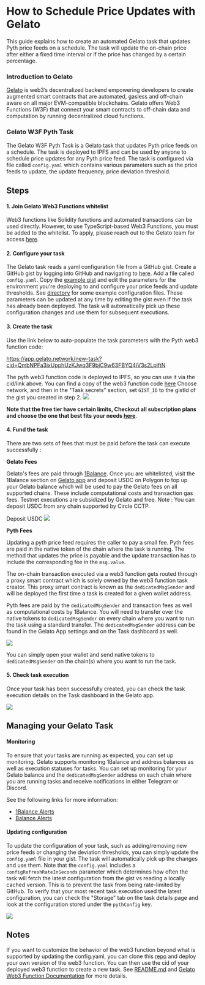 # How to Schedule Price Updates with Gelato

This guide explains how to create an automated Gelato task that updates Pyth price feeds on a schedule. The task will
update the on-chain price after either a fixed time interval or if the price has changed by a certain percentage.

### Introduction to Gelato

[Gelato](https://www.gelato.network/) is web3’s decentralized backend empowering developers to create augmented smart contracts that are automated,
gasless and off-chain aware on all major EVM-compatible blockchains. Gelato offers Web3 Functions (W3F) that connect your
smart contracts to off-chain data and computation by running decentralized cloud functions.

### Gelato W3F Pyth Task

The Gelato W3F Pyth Task is a Gelato task that updates Pyth price feeds on a schedule.
The task is deployed to IPFS and can be used by anyone to schedule price updates for any Pyth price feed.
The task is configured via file called `config.yaml` which contains various parameters such as the price
feeds to update, the update frequency, price deviation threshold.

## Steps

#### 1. Join Gelato Web3 Functions whitelist

Web3 functions like Solidity functions and automated transactions can be used directly. However, to use TypeScript-based Web3 Functions, you must be added to the whitelist.
To apply, please reach out to the Gelato team for access [here](https://discord.com/invite/ApbA39BKyJ).

#### 2. Configure your task

[//]: # "TODO: redirect this to pyth fork of repo)"

The Gelato task reads a yaml configuration file from a GitHub gist.
Create a GitHub gist by logging into GitHub and navigating to [here](https://gist.github.com/). Add a file called `config.yaml`.
Copy the [example gist](https://gist.github.com/swimricky/18b2a5ad9c1a605f1cf5c19ac1d2f1d9) and edit the parameters for
the environment you're deploying to and configure your price feeds and update thresholds. See
[directory](https://github.com/pyth-network/pyth-gelato-price-pusher) for
some example configuration files. These parameters can be updated at any time by editing the gist even if the task has
already been deployed. The task will automatically pick up these configuration changes and use them for subsequent executions.

#### 3. Create the task

Use the link below to auto-populate the task parameters with the Pyth web3 function code:

https://app.gelato.network/new-task?cid=QmbNPFa3ixUpphUzKJwq3F9bjC9w63FBYQ4iV3s2LpiftN

The pyth web3 function code is deployed to IPFS, so you can use it via the cid/link above.
You can find a copy of the web3 function code [here](https://github.com/pyth-network/pyth-gelato-price-pusher/tree/main/web3-functions/pyth-oracle-w3f-priceIds)
Choose network, and then in the "Task secrets" section, set `GIST_ID` to the gistId of the gist you created in step 2.
![](../../../images/guides/gelato/task-creation-gist-id.png)

**Note that the free tier have certain limits, Checkout all subscription plans and choose the one that best fits your needs [here](https://app.gelato.network/1balance/subscriptions/functions?networkGroup=mainnets&type=monthly)**.

#### 4. Fund the task

There are two sets of fees that must be paid before the task can execute successfully :

**Gelato Fees**

Gelato's fees are paid through [1Balance](https://docs.gelato.network/web3-services/1balance). Once you are
whitelisted, visit the 1Balance section on [Gelato app](https://app.gelato.network/1balance) and deposit USDC on Polygon to top up
your Gelato balance which will be used to pay the Gelato fees on all supported chains. These include computational costs
and transaction gas fees. Testnet executions are subsidized by Gelato and free.
Note : You can deposit USDC from any chain supported by Circle CCTP.

Deposit USDC
![](../../../images/guides/gelato/deposit-usdc.png)

**Pyth Fees**

Updating a pyth price feed requires the caller to pay a small fee. Pyth fees are paid in the native token of the chain
where the task is running. The method that updates the price is payable and the update transaction has to include the
corresponding fee in the `msg.value`.

The on-chain transaction executed via a web3 function gets routed through a proxy smart contract
which is solely owned by the web3 function task creator. This proxy smart contract is known as the `dedicatedMsgSender`
and will be deployed the first time a task is created for a given wallet address.

Pyth fees are paid by the `dedicatedMsgSender` and transaction fees as well as computational costs by 1Balance.
You will need to transfer over the native tokens to `dedicatedMsgSender` on every chain where you want to run
the task using a standard transfer. The `dedicatedMsgSender` address can be found in the Gelato App settings and on the Task dashboard as well.

![](../../../images/guides/gelato/dedicated-msg-sender.png)

You can simply open your wallet and send native tokens to `dedicatedMsgSender` on the chain(s) where you want to run the
task.

#### 5. Check task execution

Once your task has been successfully created, you can check the task execution details on the Task dashboard in the Gelato app.

![](../../../images/guides/gelato/task-execution.png)

## Managing your Gelato Task

#### Monitoring

To ensure that your tasks are running as expected, you can set up monitoring. Gelato supports monitoring 1Balance and
address balances as well as execution statuses for tasks. You can set up monitoring for your Gelato balance and
the `dedicatedMsgSender` address on each chain where you are running tasks and receive notifications in either
Telegram or Discord.

See the following links for more information:

- [1Balance Alerts](https://docs.gelato.network/web3-services/1balance/1balance-alerts)
- [Balance Alerts](https://docs.gelato.network/web3-services/web3-functions/analytics-and-monitoring)

#### Updating configuration

To update the configuration of your task, such as adding/removing new price feeds or changing the deviation thresholds,
you can simply update the `config.yaml` file in your gist. The task will automatically pick up the changes and use them.
Note that the `config.yaml` includes a `configRefreshRateInSeconds` parameter which determines how often the task will
fetch the latest configuration from the gist vs reading a locally cached version. This is to prevent the task from being
rate-limited by GitHub. To verify that your most recent task execution used the latest configuration, you can check the
"Storage" tab on the task details page and look at the configuration stored under the `pythConfig` key.

![](../../../images/guides/gelato/storage-pyth-config.png)

## Notes

If you want to customize the behavior of the web3 function beyond what is supported by updating the config.yaml, you can
clone this [repo](https://github.com/pyth-network/pyth-gelato-price-pusher) and deploy your own version of the web3 function.
You can then use the cid of your deployed web3 function to create a new task. See [README.md](https://github.com/pyth-network/pyth-gelato-price-pusher/blob/main/README.md) and
[Gelato Web3 Function Documentation](https://docs.gelato.network/web3-services/web3-functions) for more details.
